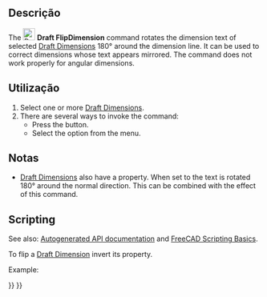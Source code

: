 <languages/>

<div class="mw-translate-fuzzy">
{{Docnav
|[[Draft_Slope/pt-br|Declive]]
|[[Draft_Shape2DView/pt-br|Visão 2D de uma forma]]
|[[Draft_Workbench/pt-br|Draft]]
|IconL=Draft_Slope.svg
|IconR=Draft_Shape2DView.svg
|IconC=Workbench_Draft.svg
}}
</div>

{{GuiCommand
|Name=Draft FlipDimension
|MenuLocation=Modification → Flip Dimension
|Workbenches=[[Draft_Workbench|Draft]]
}}

<span id="Description"></span>
==Descrição== 

The [[Image:Draft_FlipDimension.svg|24px]] '''Draft FlipDimension''' command rotates the dimension text of selected [[Draft_Dimension|Draft Dimensions]] 180° around the dimension line. It can be used to correct dimensions whose text appears mirrored. The command does not work properly for angular dimensions.

<span id="Usage"></span>
==Utilização== 

# Select one or more [[Draft_Dimension|Draft Dimensions]].
# There are several ways to invoke the command:
#* Press the {{Button|[[Image:Draft_FlipDimension.svg|16px]] [[Draft_FlipDimension|Flip Dimension]]}} button.
#* Select the {{MenuCommand|Modification → [[Image:Draft_FlipDimension.svg|16px]] Flip Dimension}} option from the menu.

<span id="Notes"></span>
==Notas==

* [[Draft_Dimension|Draft Dimensions]] also have a {{PropertyData|Flip Text}} property. When set to {{TRUE}} the text is rotated 180° around the normal direction. This can be combined with the effect of this command.

==Scripting==

See also: [https://freecad.github.io/SourceDoc/ Autogenerated API documentation] and [[FreeCAD Scripting Basics|FreeCAD Scripting Basics]].

To flip a [[Draft_Dimension|Draft Dimension]] invert its {{incode|Normal}} property.

Example:

{{Code|code=
import FreeCAD as App
import Draft

doc = App.newDocument()

p1 = App.Vector(0, 0, 0)
p2 = App.Vector(1000, 0, 0)
p3 = App.Vector(500, 300, 0)
dimension = Draft.make_dimension(p1, p2, p3)
dimension.ViewObject.FontSize = 200

dimension.Normal = dimension.Normal.negative()
doc.recompute()
}}


<div class="mw-translate-fuzzy">
{{Docnav
|[[Draft_Slope/pt-br|Declive]]
|[[Draft_Shape2DView/pt-br|Forma 2D Vista]]
|[[Draft_Workbench/pt-br|Draft]]
|IconL=Draft_Slope.svg
|IconR=Draft_Shape2DView.svg
|IconC=Workbench_Draft.svg
}}
</div>

{{Draft Tools navi{{#translation:}}}}
{{Userdocnavi{{#translation:}}}}